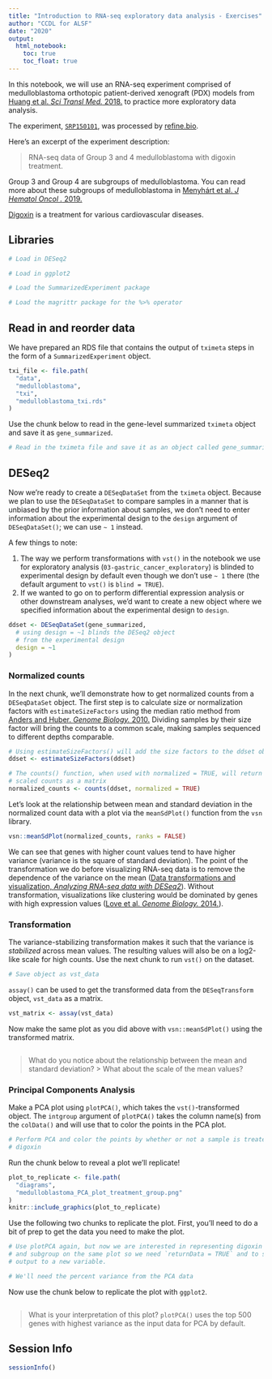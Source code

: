 ```yaml
---
title: "Introduction to RNA-seq exploratory data analysis - Exercises"
author: "CCDL for ALSF"
date: "2020"
output:
  html_notebook:
    toc: true
    toc_float: true
---
```


In this notebook, we will use an RNA-seq experiment comprised of medulloblastoma orthotopic patient-derived xenograft (PDX) models from [Huang et al. _Sci Transl Med._ 2018.](https://doi.org/10.1126/scitranslmed.aat0150) to practice more exploratory data analysis.

The experiment, [`SRP150101`](https://www.refine.bio/experiments/SRP150101/transcriptome-analysis-of-group-3-and-4-medulloblastoma-orthotopic-xenograft-mice-with-digoxin-treatment), was processed by [refine.bio](https://www.refine.bio/).

Here's an excerpt of the experiment description:

> RNA-seq data of Group 3 and 4 medulloblastoma with digoxin treatment.

Group 3 and Group 4 are subgroups of medulloblastoma. 
You can read more about these subgroups of medulloblastoma in [Menyhárt et al. _J Hematol Oncol ._ 2019.](https://doi.org/10.1186/s13045-019-0712-y)

[Digoxin](https://en.wikipedia.org/wiki/Digoxin) is a treatment for various cardiovascular diseases.

## Libraries

```r
# Load in DESeq2

# Load in ggplot2

# Load the SummarizedExperiment package

# Load the magrittr package for the %>% operator

```

## Read in and reorder data

We have prepared an RDS file that contains the output of `tximeta` steps in the form of a `SummarizedExperiment` object. 

```r
txi_file <- file.path(
  "data",
  "medulloblastoma",
  "txi",
  "medulloblastoma_txi.rds"
)
```

Use the chunk below to read in the gene-level summarized `tximeta` object and save it as `gene_summarized`.

```r
# Read in the tximeta file and save it as an object called gene_summarized

```

## DESeq2 

Now we're ready to create a `DESeqDataSet` from the `tximeta` object.
Because we plan to use the `DESeqDataSet` to compare samples in a manner that is unbiased by the prior information about samples, we don't need to enter information about the experimental design to the `design` argument of `DESeqDataSet()`; we can use `~ 1` instead.

A few things to note:

1. The way we perform transformations with `vst()` in the notebook we use for exploratory analysis (`03-gastric_cancer_exploratory`) is blinded to experimental design by default even though we don't use `~ 1` there (the default argument to `vst()` is `blind = TRUE`).
2. If we wanted to go on to perform differential expression analysis or other downstream analyses, we'd want to create a new object where we specified information about the experimental design to `design`.

```r
ddset <- DESeqDataSet(gene_summarized,
  # using design = ~1 blinds the DESeq2 object
  # from the experimental design
  design = ~1
)
```

### Normalized counts

In the next chunk, we'll demonstrate how to get normalized counts from a `DESeqDataSet` object.
The first step is to calculate size or normalization factors with `estimateSizeFactors` using the median ratio method from [Anders and Huber. _Genome Biology._ 2010.](https://doi.org/10.1186/gb-2010-11-10-r106)
Dividing samples by their size factor will bring the counts to a common scale, making samples sequenced to different depths comparable.

```r
# Using estimateSizeFactors() will add the size factors to the ddset object
ddset <- estimateSizeFactors(ddset)

# The counts() function, when used with normalized = TRUE, will return the
# scaled counts as a matrix
normalized_counts <- counts(ddset, normalized = TRUE)
```

Let's look at the relationship between mean and standard deviation in the normalized count data with a plot via the `meanSdPlot()` function from the `vsn` library.

```r
vsn::meanSdPlot(normalized_counts, ranks = FALSE)
```

We can see that genes with higher count values tend to have higher variance (variance is the square of standard deviation).
The point of the transformation we do before visualizing RNA-seq data is to remove the dependence of the variance on the mean ([Data transformations and visualization, _Analyzing RNA-seq data with DESeq2_](https://bioconductor.org/packages/devel/bioc/vignettes/DESeq2/inst/doc/DESeq2.html#data-transformations-and-visualization)).
Without transformation, visualizations like clustering would be dominated by genes with high expression values ([Love et al. _Genome Biology._ 2014.](https://doi.org/10.1186/s13059-014-0550-8)).

### Transformation

The variance-stabilizing transformation makes it such that the variance is _stabilized_ across mean values.
The resulting values will also be on a log2-like scale for high counts.
Use the next chunk to run `vst()` on the dataset.

```r
# Save object as vst_data

```

`assay()` can be used to get the transformed data from the `DESeqTransform` object, `vst_data` as a matrix.

```r
vst_matrix <- assay(vst_data)
```

Now make the same plot as you did above with `vsn::meanSdPlot()` using the transformed matrix.

```r

```

> What do you notice about the relationship between the mean and standard deviation? > What about the scale of the mean values?

### Principal Components Analysis

Make a PCA plot using `plotPCA()`, which takes the `vst()`-transformed object.
The `intgroup` argument of `plotPCA()` takes the column name(s) from the `colData()` and will use that to color the points in the PCA plot.

```r
# Perform PCA and color the points by whether or not a sample is treated with
# digoxin

```

Run the chunk below to reveal a plot we'll replicate!

```r
plot_to_replicate <- file.path(
  "diagrams",
  "medulloblastoma_PCA_plot_treatment_group.png"
)
knitr::include_graphics(plot_to_replicate)
```

Use the following two chunks to replicate the plot. 
First, you'll need to do a bit of prep to get the data you need to make the plot.

```r
# Use plotPCA again, but now we are interested in representing digoxin treatment
# and subgroup on the same plot so we need `returnData = TRUE` and to save the
# output to a new variable.

# We'll need the percent variance from the PCA data

```

Now use the chunk below to replicate the plot with `ggplot2`.

```r

```

> What is your interpretation of this plot?
`plotPCA()` uses the top 500 genes with highest variance as the input data for PCA by default.

## Session Info

```r
sessionInfo()
```
